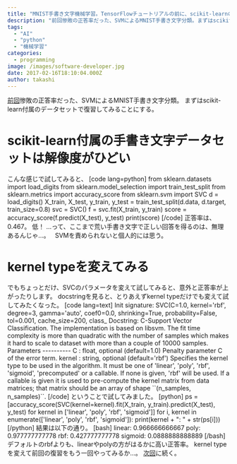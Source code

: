 ```yaml
---
title: "MNIST手書き文字機械学習。TensorFlowチュートリアルの前に、scikit-learnのSVMで復習する。その２。"
description: "前回惨敗の正答率だった、SVMによるMNIST手書き文字分類。まずはscikit-learn付属のデータセットで復習してみることにする。scikit-learn..."
tags:
  - "AI"
  - "python"
  - "機械学習"
categories:
  - programming
image: /images/software-developer.jpg
date: 2017-02-16T18:10:04.000Z
author: takashi
---
```



<a href="http://blog.rinka-blossom.com/mnist-with-sklearn-svm/">前回</a>惨敗の正答率だった、SVMによるMNIST手書き文字分類。
まずはscikit-learn付属のデータセットで復習してみることにする。
<h1>scikit-learn付属の手書き文字データセットは解像度がひどい</h1>
こんな感じで試してみると、
[code lang=python]
from sklearn.datasets import load_digits
from sklearn.model_selection import train_test_split
from sklearn.metrics import accuracy_score
from sklearn.svm import SVC
d = load_digits()
X_train, X_test, y_train, y_test = train_test_split(d.data, d.target, train_size=0.8)
svc = SVC()
f = svc.fit(X_train, y_train)
score = accuracy_score(f.predict(X_test), y_test)
print(score)
[/code]
正答率は、0.467。
低！
…って、ここまで荒い手書き文字で正しい回答を得るのは、無理あるんじゃ…。
<img src="https://farm1.staticflickr.com/320/32826230346_e8aec079cc_o_d.png" alt="" /> <img src="https://farm3.staticflickr.com/2838/32782582632_7a35a623b5_o_d.png" alt="" />
SVMを責められないと個人的には思う。
<h1>kernel typeを変えてみる</h1>
でもちょっとだけ、SVCのパラメータを変えて試してみると、意外と正答率が上がったりします。
docstringを見ると、とりあえずkernel typeだけでも変えて試してみたくなった。
[code lang=text]
Init signature: SVC(C=1.0, kernel=&#039;rbf&#039;, degree=3, gamma=&#039;auto&#039;, coef0=0.0, shrinking=True, probability=False, tol=0.001, cache_size=200, class_
Docstring:
C-Support Vector Classification.
The implementation is based on libsvm. The fit time complexity
is more than quadratic with the number of samples which makes it hard
to scale to dataset with more than a couple of 10000 samples.
Parameters
----------
C : float, optional (default=1.0)
Penalty parameter C of the error term.
kernel : string, optional (default=&#039;rbf&#039;)
Specifies the kernel type to be used in the algorithm.
It must be one of &#039;linear&#039;, &#039;poly&#039;, &#039;rbf&#039;, &#039;sigmoid&#039;, &#039;precomputed&#039; or
a callable.
If none is given, &#039;rbf&#039; will be used. If a callable is given it is
used to pre-compute the kernel matrix from data matrices; that matrix
should be an array of shape ``(n_samples, n_samples)``.
[/code]
ということで試してみました。
[python]
ps = [accuracy_score(SVC(kernel=kernel).fit(X_train, y_train).predict(X_test), y_test) for kernel in ['linear', 'poly', 'rbf', 'sigmoid']]
for i, kernel in enumerate(['linear', 'poly', 'rbf', 'sigmoid']):
    print(kernel + &quot;: &quot; + str(ps[i]))
[/python]
結果は以下の通り。
[bash]
linear: 0.966666666667
poly: 0.977777777778
rbf: 0.427777777778
sigmoid: 0.0888888888889
[/bash]
デフォルトのrbfよりも、linearやpolyの方がはるかに高い正答率。
kernel typeを変えて前回の復習をもう一回やってみるか…。
<a href="">次回</a>に続く。